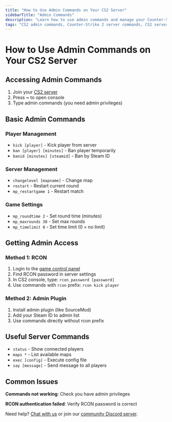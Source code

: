 ```yaml
---
title: "How to Use Admin Commands on Your CS2 Server"
sidebarTitle: "Admin Commands"
description: "Learn how to use admin commands and manage your Counter-Strike 2 server."
tags: "CS2 admin commands, Counter-Strike 2 server commands, CS2 server management"
---
```


# How to Use Admin Commands on Your CS2 Server

## Accessing Admin Commands

1. Join your [CS2 server](https://berrybyte.net/cs2-server-hosting)
2. Press **~** to open console
3. Type admin commands (you need admin privileges)

## Basic Admin Commands

### Player Management
- `kick [player]` - Kick player from server
- `ban [player] [minutes]` - Ban player temporarily
- `banid [minutes] [steamid]` - Ban by Steam ID

### Server Management
- `changelevel [mapname]` - Change map
- `restart` - Restart current round
- `mp_restartgame 1` - Restart match

### Game Settings
- `mp_roundtime 2` - Set round time (minutes)
- `mp_maxrounds 30` - Set max rounds
- `mp_timelimit 0` - Set time limit (0 = no limit)

## Getting Admin Access

### Method 1: RCON
1. Login to the [game control panel](https://game.berrybyte.net)
2. Find RCON password in server settings
3. In CS2 console, type: `rcon_password [password]`
4. Use commands with `rcon` prefix: `rcon kick player`

### Method 2: Admin Plugin
1. Install admin plugin (like SourceMod)
2. Add your Steam ID to admin list
3. Use commands directly without rcon prefix

## Useful Server Commands

- `status` - Show connected players
- `maps *` - List available maps  
- `exec [config]` - Execute config file
- `say [message]` - Send message to all players

## Common Issues

**Commands not working**: Check you have admin privileges

**RCON authentication failed**: Verify RCON password is correct

Need help? [Chat with us](https://berrybyte.net/contact) or join our [community Discord server](https://discord.com/invite/Pv8DMpXtma).